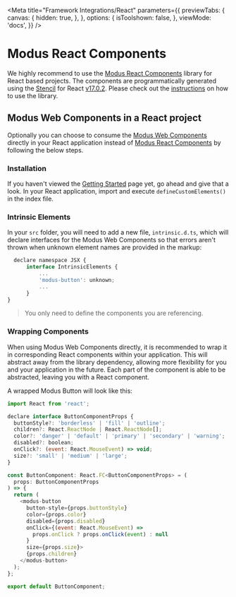 
<Meta
  title="Framework Integrations/React"
  parameters={{
    previewTabs: {
      canvas: {
        hidden: true,
      },
    },
    options: {
      isToolshown: false,
    },
    viewMode: 'docs',
  }}
/>

# Modus React Components

<modus-alert message="Modus React Components are available now !"></modus-alert>

We highly recommend to use the [Modus React Components](https://www.npmjs.com/package/@trimble-oss/modus-react-components) library for React based projects. The components are programmatically generated using the [Stencil](https://stenciljs.com/) for React [v17.0.2](https://github.com/facebook/react/blob/main/CHANGELOG.md#1702-march-22-2021). Please check out the [instructions](https://www.npmjs.com/package/@trimble-oss/modus-react-components) on how to use the library.

## Modus Web Components in a React project

Optionally you can choose to consume the [Modus Web Components](https://www.npmjs.com/package/@trimble-oss/modus-web-components) directly in your React application instead of [Modus React Components](https://www.npmjs.com/package/@trimble-oss/modus-react-components) by following the below steps.

### Installation

If you haven't viewed the [Getting Started](/docs/introduction-getting-started--page) page yet, go ahead and give that a look.
In your React application, import and execute `defineCustomElements()` in the index file.

### Intrinsic Elements

In your `src` folder, you will need to add a new file, `intrinsic.d.ts`, which will declare interfaces for the Modus Web Components so that errors aren't thrown when unknown element names are provided in the markup:

```javascript
  declare namespace JSX {
      interface IntrinsicElements {
          ...
          'modus-button': unknown;
          ...
      }
}
```

> You only need to define the components you are referencing.

### Wrapping Components

When using Modus Web Components directly, it is recommended to wrap it in corresponding React components within your application.
This will abstract away from the library dependency, allowing more flexibility for you and your application in the future.
Each part of the component is able to be abstracted, leaving you with a React component.

A wrapped Modus Button will look like this:

```javascript
import React from 'react';

declare interface ButtonComponentProps {
  buttonStyle?: 'borderless' | 'fill' | 'outline';
  children?: React.ReactNode | React.ReactNode[];
  color?: 'danger' | 'default' | 'primary' | 'secondary' | 'warning';
  disabled?: boolean;
  onClick?: (event: React.MouseEvent) => void;
  size?: 'small' | 'medium' | 'large';
}

const ButtonComponent: React.FC<ButtonComponentProps> = (
  props: ButtonComponentProps
) => {
  return (
    <modus-button
      button-style={props.buttonStyle}
      color={props.color}
      disabled={props.disabled}
      onClick={(event: React.MouseEvent) =>
        props.onClick ? props.onClick(event) : null
      }
      size={props.size}>
      {props.children}
    </modus-button>
  );
};

export default ButtonComponent;
```
